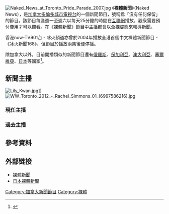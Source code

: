 {{Refimprove|time=2017-06-26T10:54:49+00:00}}
{{Infobox Television
| show_name            = 裸體新聞（Naked News）
| image                =File:Nakednewslogo.png
| caption  =
| genre          = [[新聞|新聞]]、[[裸體|裸體]]
| creator              =
| country        = [[加拿大|加拿大]]
| language             = [[英文|英文]]
| location             = [[安大略省|安大略省]][[多倫多|多倫多]]
| runtime              = 25 分鐘
| picture_format       = [[Windows_Media_Video|wmv]]→[[H264|mp4]]
| first_aired   = 1999年12月
| last_aired    = 現在
| website       = http://www.nakednews.com
}}
[[File:Naked_News_at_Toronto_Pride_Parade_2007.jpg|thumb]]
《'''裸體新聞'''》（Naked News），是[[加拿大|加拿大]][[多倫多|多倫多]][[城市電視台|城市電視台]]的一個新聞節目，號稱爲「沒有任何保留」的節目。該節目每逢週一至週六以每天25分鐘的時間在[[互聯網|互聯網]]播放，觀衆需要預付費用才可以觀看。在《裸體新聞》節目中[[新聞主播|主播]]都會以[[裸體|全裸]]姿態來報導[[新聞|新聞]]。

香港now-TV901台 - 冰火頻道亦曾於2004年播放全港首個中文裸體新聞節目 - 《冰火新聞168》，但節目於播放兩集後便停播。

除加拿大以外，目前開播類似的新聞節目還有[[俄羅斯|俄羅斯]]、[[保加利亞|保加利亞]]、[[澳大利亞|澳大利亞]]、[[塞爾維亞|塞爾維亞]]、[[日本|日本]]等國家<ref>{{cite web |title=塞爾維亞電視臺也播裸體新聞 |url=http://big5.china.com.cn/chinese/WISI/278793.htm |publisher=[[人民網|人民網]] |date=2003年2月19日 |accessdate=2011-07-07 |archive-date=2005-01-20 |archive-url=https://web.archive.org/web/20050120154543/http://big5.china.com.cn/chinese/WISI/278793.htm |dead-url=no }}</ref>。

==新聞主播==
[[File:Lily_Kwan.jpg|thumb]]]]
[[File:WW_Toronto_2012_-_Rachel_Simmons_01_(6997586216).jpg|thumb]]

===現任主播===
{{columns-list|colwidth=25em|
*Eila Adams（2009–現在）<ref name=Sun2/><ref name=Star1>{{cite newspaper|newspaper=Daily Star|title=Stunning Naked News 現在ers strip off for X-rated nipple challenge|url=http://www.dailystar.co.uk/news/latest-news/634846/Naked-News-stunning-現在ers-strip-off-for-nipple-challenge-Eila-Adams|date=4 August 2017|author=George Martin }}</ref><ref name=Sun4>{{cite newspaper|title=Sexy Stretching! Naked News 現在ers Madison Banes and Alana Blaire strip totally nude as they take part in a very naughty yoga session|url=https://www.thesun.co.uk/uncategorized/4205523/naked-news-madison-banes-alana-blaire-yoga/|date=9 August 2017|newspaper=The Sun|accessdate=2018-04-09|archive-date=2017-10-06|archive-url=https://web.archive.org/web/20171006091644/https://www.thesun.co.uk/uncategorized/4205523/naked-news-madison-banes-alana-blaire-yoga/|dead-url=no}}</ref>
*Madison Banes（2015–現在）<ref name=Sun1>{{cite newspaper|title=Tossing the Tools: Naked News 現在ers strip completely nude as they take part in dangerous axe-throwing competition|url=https://www.thesun.co.uk/news/4345618/naked-news-現在ers-axe-throwing-madison-baines-roxanne-oneill/|date=29 August 2017|author=Neal Baker|newspaper=The Sun}}</ref><ref name=Sun4/>
*Alana Blaire（2017–現在）<ref name=Sun4/>
*Shannon Blake（2017–現在）<ref name=Star2>{{cite newspaper|title=Stunning news 現在er goes topless in park for X-rated interview|url=http://www.dailystar.co.uk/news/latest-news/631102/Naked-News-現在er-Shannon-Blacke-strips-naked-park-interview-topless|newspaper=Daily Star|author=George Martin|date=20 July 2017}}</ref>
*Laura Desiree（2017–現在）{{citation needed|date=January 2018}}
*Tia Larose（2017–現在）<ref name=Star3>{{cite newspaper|title=Allergic to clothes? Reporter strips off naked for kinky news bulletin|url=http://www.dailystar.co.uk/news/world-news/650705/Naked-News-現在er-stripping-off-nude-Tia-Larose-reporter-bulletin|newspaper=Daily Star|author=David Rivers|date=8 October 2017}}</ref>
*Whitney St. John（2006–現在）<ref name=Sun2>{{cite newspaper|title=Striking Out! Stunning Naked News 現在ers whip out their boobs and pins for a saucy game of naked bowling|url=https://www.thesun.co.uk/news/3916911/stunning-naked-news-現在ers-whip-out-their-boobs-and-pins-for-a-saucy-game-of-naked-bowling/|author=Sam Webb|date=30 June 2017|newspaper=The Sun}}</ref><ref name=Sun3>{{cite newspaper|title=Laid Bare: outrageous Naked News 現在er Carli Bei strips totally nude to visit a swingers party in Jamaica|url=https://www.thesun.co.uk/news/4188230/outrageous-naked-news-現在er-carli-bei-strips-totally-nude-to-visit-a-swingers-party-in-jamaica/|author=Amanda Devlin|date=7 August 2017|newspaper=The Sun}}</ref>
*Betsy Swoon（2017–現在）<ref>{{cite web|author=Holly Kingstown|title=Betsy Swoon Dishes Hollywood Pubes Over at Naked News|url=http://straight.fleshbot.com/6023941/betsy-swoon-dishes-hollywood-pubes-over-at-naked-news|website=Fleshbot|date=6 February 2018|access-date=14 February 2018|archive-date=2018-03-29|archive-url=https://web.archive.org/web/20180329213140/http://straight.fleshbot.com/6023941/betsy-swoon-dishes-hollywood-pubes-over-at-naked-news|dead-url=no}}</ref>
*Marina Valmont（2012–2013, 2017–現在）<ref name=Star1/>
}}

===過去主播===
{{columns-list|colwidth=25em| 
*Ariella Banks
*Carli Bei（2014–2018）
*Addilyn Bailey（2016–2017）
*Lisa Benton（2006）
*Devon Calwell（2000–2001）
*Lynn Colson（2002–2004）
*Laura Conner（2012–2013）
*Katherine Curtis（2008–2017）
*Diane Foster（2000–2001）
*Gretchen Frazier（2001–2002）
*Gia Gomez（2003, 2005–2006）
*Kelli Graham（2002–2003）
*Kaye Grant（2001–2002）
*Elizabeth Jansen（2001–2005）
*Ashley Jenning（2003–2005）
*Alyson Jones（2001–2004）
*Erika Jordan（??–2017）
*Christine Kerr
*Yukiko Kimura（2005–2007）
*Athena King（2001–2003, 2005–2006）<ref name=BW>{{cite press release|title=Naked News TV! to Air New Episodes On Australian T.V.|url=https://www.thefreelibrary.com/Naked+News+TV!+to+Air+New+Episodes+On+Australian+T.V.-a092809680|website=Free Online Library|agency=Business Wire|date=2 October 2002|access-date=2018-04-09|archive-date=2017-08-02|archive-url=https://web.archive.org/web/20170802083943/https://www.thefreelibrary.com/Naked+News+TV!+to+Air+New+Episodes+On+Australian+T.V.-a092809680|dead-url=no}}</ref>
*關莉莉（2001–??）<ref name=BW/>
*Elise Laurenne
*Samantha Page（2003–2005）
*[[Michelle_Pantoliano|Michelle Pantoliano]]（2002–2006）<ref name=BW/>
*Natasha Olenski（2010–2017）
*Roxanne O'Neill（2016–2017）<ref name=Sun1/>
*Alex Pantos（2006–2007）
*Peyton Priestly（2011–2016）
*Sandrine Renard（2001–2008）<ref name=BW/>
*Brooke Roberts（2001–2002）<ref name=BW/>
*Samantha Rone（2016）
*Isabella Rossini（2014–2016）
*Carmen Russo（2000–2002, 2004）
*Whitney St. John（2006–2007, 2009–2010）
*Erin Sherwood（2000–2003）<ref name=BW/>
*Cameron Shore（2005–2006）
*Rachel Simmons（2006–2014）
*Victoria Sinclair（1999–2015）<ref>{{cite book|title=Tuned Out: Why Americans Under 40 Don't Follow the News|url=https://books.google.com/books?id=PXtnj5fs9tgC|first=David T. Z.|last=Mindich|publisher=Oxford University Press, USA|year=2005|isbn=9780195161403|pages=55–56}}</ref> 
*Erica Stevens（2002–2006, 2007–2008, 2011–2015）<ref name=BW/>
*Valentina Taylor（2007–2010）
*April Torres（2003–2010）
*Roxanne West（2001– 2012）<ref name=BW/>
*Holly Weston（2000–2001, 2002–2004）<ref name=BW/>
*Rachelle Wilde（2010–January 2015, 2016）
*Sarah Winters（2002–2003）
}}

== 參考資料 ==
{{reflist|2}}

== 外部链接 ==
{{Commons category|Naked News}}
* [http://www.nakednews.com/ 裸體新聞]{{Wayback|url=http://www.nakednews.com/ |date=20010911001836 }}
* [http://www.nakednews.co.jp/ 日本裸體新聞]{{Wayback|url=http://www.nakednews.co.jp/ |date=20161016141201 }}

{{Nudity}}

[[Category:加拿大新聞節目|Category:加拿大新聞節目]]
[[Category:裸體|Category:裸體]]